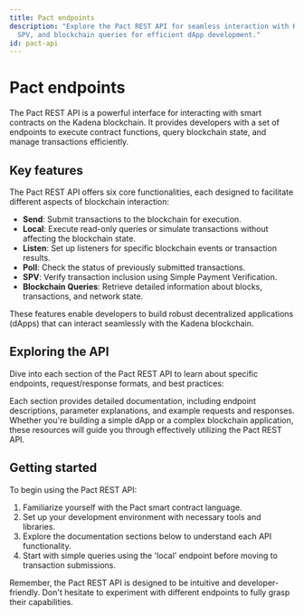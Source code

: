 ```yaml
---
title: Pact endpoints
description: "Explore the Pact REST API for seamless interaction with Kadena smart contracts. Learn about send, local, listen, poll, 
  SPV, and blockchain queries for efficient dApp development."
id: pact-api
---
```


# Pact endpoints

The Pact REST API is a powerful interface for interacting with smart contracts on the Kadena blockchain. 
It provides developers with a set of endpoints to execute contract functions, query blockchain state, and manage transactions efficiently.

## Key features

The Pact REST API offers six core functionalities, each designed to facilitate different aspects of blockchain interaction:

- **Send**: Submit transactions to the blockchain for execution.
- **Local**: Execute read-only queries or simulate transactions without affecting the blockchain state.
- **Listen**: Set up listeners for specific blockchain events or transaction results.
- **Poll**: Check the status of previously submitted transactions.
- **SPV**: Verify transaction inclusion using Simple Payment Verification.
- **Blockchain Queries**: Retrieve detailed information about blocks, transactions, and network state.

These features enable developers to build robust decentralized applications (dApps) that can interact seamlessly with the Kadena blockchain.

## Exploring the API

Dive into each section of the Pact REST API to learn about specific endpoints, request/response formats, and best practices:

Each section provides detailed documentation, including endpoint descriptions, parameter explanations, and example requests and responses. 
Whether you're building a simple dApp or a complex blockchain application, these resources will guide you through effectively utilizing the Pact REST API.

## Getting started

To begin using the Pact REST API:

1. Familiarize yourself with the Pact smart contract language.
2. Set up your development environment with necessary tools and libraries.
3. Explore the documentation sections below to understand each API functionality.
4. Start with simple queries using the 'local' endpoint before moving to transaction submissions.

Remember, the Pact REST API is designed to be intuitive and developer-friendly. 
Don't hesitate to experiment with different endpoints to fully grasp their capabilities.